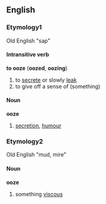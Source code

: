 ==English==
===Etymology1===
Old English "sap"
====Intransitive verb====
'''to ooze''' ('''oozed''', '''oozing''')

#to [[secrete]] or slowly [[leak]]
#to give off a sense of (something)

====Noun====
'''ooze'''

# [[secretion]], [[humour]]

===Etymology2===
Old English "mud, mire"
====Noun====
'''ooze'''
#something [[viscous]]